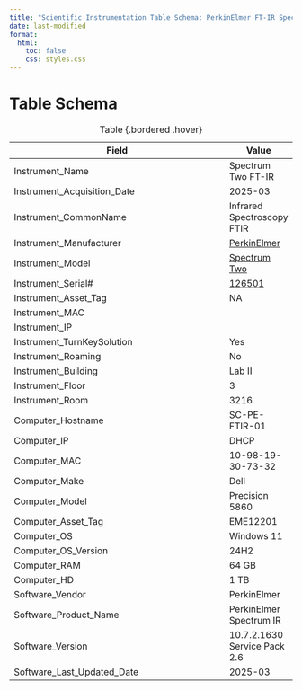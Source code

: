```yaml
---
title: "Scientific Instrumentation Table Schema: PerkinElmer FT-IR Spectrum Two"
date: last-modified
format:
  html:
    toc: false
    css: styles.css
---
```


# Table Schema

| Field                          | Value |
|--------------------------------|-------|
| Instrument_Name                | Spectrum Two FT-IR      |
| Instrument_Acquisition_Date    | 2025-03      |
| Instrument_CommonName          | Infrared Spectroscopy FTIR    |
| Instrument_Manufacturer        | [PerkinElmer](https://content.perkinelmer.com/)      |
| Instrument_Model               | [Spectrum Two](https://www.perkinelmer.com/Product/spectrum-two-ft-ir-sp10-software-l160000a?_gl=1*d24g6z*_gcl_au*MTM4OTQ5NTY0NS4xNzQzNDM2MzY1)      |
| Instrument_Serial#             | [126501](assets/images/PerkinElmer-FTIR-Spectrum-Two-01_serialPlate.jpg)      |
| Instrument_Asset_Tag           | NA      |
| Instrument_MAC                 |       |
| Instrument_IP                  |       |
| Instrument_TurnKeySolution     | Yes      |
| Instrument_Roaming             | No      |
| Instrument_Building            | Lab II      |
| Instrument_Floor               | 3      |
| Instrument_Room                | 3216      |
| Computer_Hostname              | SC-PE-FTIR-01      |
| Computer_IP                    | DHCP      |
| Computer_MAC                   | 10-98-19-30-73-32      |
| Computer_Make                  | Dell      |
| Computer_Model                 | Precision 5860      |
| Computer_Asset_Tag             | EME12201      |
| Computer_OS                    | Windows 11     |
| Computer_OS_Version            | 24H2      |
| Computer_RAM                   | 64 GB      |
| Computer_HD                    | 1 TB      |
| Software_Vendor                | PerkinElmer      |
| Software_Product_Name          | PerkinElmer Spectrum IR      |
| Software_Version               | 10.7.2.1630 Service Pack 2.6      |
| Software_Last_Updated_Date     |  2025-03     |

: Table {.bordered .hover}
